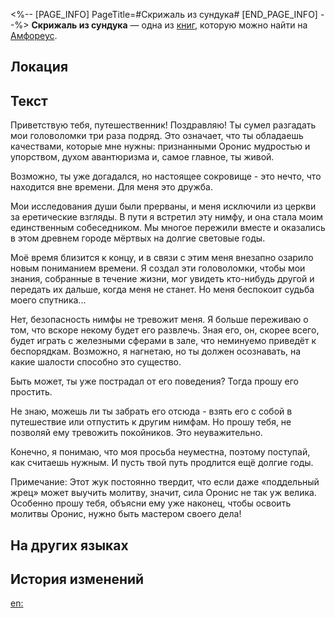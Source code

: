<%-- [PAGE_INFO]
PageTitle=#Скрижаль из сундука#
[END_PAGE_INFO] --%>
{{Дополнить}}
{{Книга Инфобокс
|id           = 525
|Название     = 
|Изображение  = Предмет Скрижаль из сундука.png
|Мир          = Амфореус
|Томов        = 1
|Автор        = <!--нужно добавить-->
|Описание     = Дневник на скрижали, найденный в сундуке. Подписан жрецом Оронис и кажется довольно искренним.
|Том1         = {{tx}}
|Источник1    = {{tx|Отсутствует источник}}
|Персонажи    = 
|Фракции      = 
}}
'''Скрижаль из сундука''' — одна из [[Книги|книг]], которую можно найти на [[Амфореус]].

==Локация==
{{Отметка карты|<!--название карты-->|<!--id отметки-->}}

==Текст==
Приветствую тебя, путешественник! Поздравляю! Ты сумел разгадать мои головоломки три раза подряд. Это означает, что ты обладаешь качествами, которые мне нужны: признанными Оронис мудростью и упорством, духом авантюризма и, самое главное, ты живой.

Возможно, ты уже догадался, но настоящее сокровище - это нечто, что находится вне времени. Для меня это дружба.

Мои исследования души были прерваны, и меня исключили из церкви за еретические взгляды. В пути я встретил эту нимфу, и она стала моим единственным собеседником. Мы многое пережили вместе и оказались в этом древнем городе мёртвых на долгие световые годы.

Моё время близится к концу, и в связи с этим меня внезапно озарило новым пониманием времени. Я создал эти головоломки, чтобы мои знания, собранные в течение жизни, мог увидеть кто-нибудь другой и передать их дальше, когда меня не станет. Но меня беспокоит судьба моего спутника...

Нет, безопасность нимфы не тревожит меня. Я больше переживаю о том, что вскоре некому будет его развлечь. Зная его, он, скорее всего, будет играть с железными сферами в зале, что неминуемо приведёт к беспорядкам. Возможно, я нагнетаю, но ты должен осознавать, на какие шалости способно это существо.

Быть может, ты уже пострадал от его поведения? Тогда прошу его простить.

Не знаю, можешь ли ты забрать его отсюда - взять его с собой в путешествие или отпустить к другим нимфам. Но прошу тебя, не позволяй ему тревожить покойников. Это неуважительно.

Конечно, я понимаю, что моя просьба неуместна, поэтому поступай, как считаешь нужным. И пусть твой путь продлится ещё долгие годы.

Примечание: Этот жук постоянно твердит, что если даже «поддельный жрец» может выучить молитву, значит, сила Оронис не так уж велика. Особенно прошу тебя, объясни ему уже наконец, чтобы освоить молитвы Оронис, нужно быть мастером своего дела!

==На других языках==
{{На других языках
|en   = Stone Tablet Found in Chest
|zhs  = 宝箱中发现的石板
|zht  = 寶箱中發現的石板
|ja   = 宝箱で見つけた石板
|ko   = 보물상자에서 발견된 석판
|es   = Losa de piedra encontrada en un cofre
|fr   = Tablette en pierre trouvée dans un coffre
|ru   = Скрижаль из сундука
|th   = แผ่นหินที่พบในหีบสมบัติ
|vi   = Phiến Đá Trong Rương Báu
|de   = Steintafel aus einer Truhe
|id   = Prasasti yang Ditemukan di Peti Harta
|pt   = Tabuleta de Pedra Encontrada no Baú
}}

==История изменений==
{{История изменений|3.5}}

[[en:]]